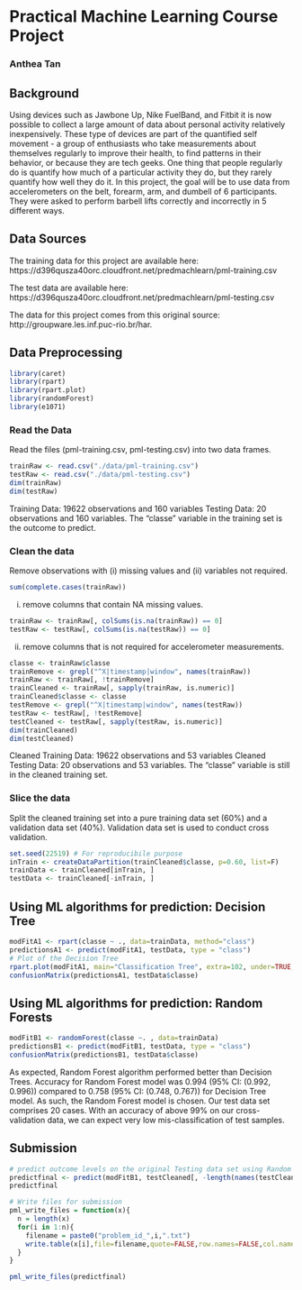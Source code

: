 # Practical Machine Learning Course Project
### Anthea Tan

## Background
Using devices such as Jawbone Up, Nike FuelBand, and Fitbit it is now possible to collect a large amount of data about personal activity relatively inexpensively. These type of devices are part of the quantified self movement - a group of enthusiasts who take measurements about themselves regularly to improve their health, to find patterns in their behavior, or because they are tech geeks. One thing that people regularly do is quantify how much of a particular activity they do, but they rarely quantify how well they do it. In this project, the goal will be to use data from accelerometers on the belt, forearm, arm, and dumbell of 6 participants. They were asked to perform barbell lifts correctly and incorrectly in 5 different ways. 

## Data Sources
The training data for this project are available here:
https://d396qusza40orc.cloudfront.net/predmachlearn/pml-training.csv

The test data are available here:
https://d396qusza40orc.cloudfront.net/predmachlearn/pml-testing.csv

The data for this project comes from this original source: http://groupware.les.inf.puc-rio.br/har. 

## Data Preprocessing  
```r
library(caret)
library(rpart)
library(rpart.plot)
library(randomForest)
library(e1071)
```
  
### Read the Data
Read the files (pml-training.csv, pml-testing.csv) into two data frames.  
```r
trainRaw <- read.csv("./data/pml-training.csv")
testRaw <- read.csv("./data/pml-testing.csv")
dim(trainRaw)
dim(testRaw)
```
Training Data: 19622 observations and 160 variables
Testing Data: 20 observations and 160 variables. 
The "classe" variable in the training set is the outcome to predict. 

### Clean the data
Remove observations with (i) missing values and (ii) variables not required.
```r
sum(complete.cases(trainRaw))
```
(i) remove columns that contain NA missing values.
```r
trainRaw <- trainRaw[, colSums(is.na(trainRaw)) == 0] 
testRaw <- testRaw[, colSums(is.na(testRaw)) == 0] 
```  
(ii) remove columns that is not required for accelerometer measurements.
```r
classe <- trainRaw$classe
trainRemove <- grepl("^X|timestamp|window", names(trainRaw))
trainRaw <- trainRaw[, !trainRemove]
trainCleaned <- trainRaw[, sapply(trainRaw, is.numeric)]
trainCleaned$classe <- classe
testRemove <- grepl("^X|timestamp|window", names(testRaw))
testRaw <- testRaw[, !testRemove]
testCleaned <- testRaw[, sapply(testRaw, is.numeric)]
dim(trainCleaned)
dim(testCleaned)
```
Cleaned Training Data: 19622 observations and 53 variables
Cleaned Testing Data: 20 observations and 53 variables. 
The "classe" variable is still in the cleaned training set.

### Slice the data
Split the cleaned training set into a pure training data set (60%) and a validation data set (40%). Validation data set is used to conduct cross validation.
```r
set.seed(22519) # For reproducibile purpose
inTrain <- createDataPartition(trainCleaned$classe, p=0.60, list=F)
trainData <- trainCleaned[inTrain, ]
testData <- trainCleaned[-inTrain, ]
```

## Using ML algorithms for prediction: Decision Tree

```r
modFitA1 <- rpart(classe ~ ., data=trainData, method="class")
predictionsA1 <- predict(modFitA1, testData, type = "class")
# Plot of the Decision Tree
rpart.plot(modFitA1, main="Classification Tree", extra=102, under=TRUE, faclen=0)
confusionMatrix(predictionsA1, testData$classe)
```

## Using ML algorithms for prediction: Random Forests

```r
modFitB1 <- randomForest(classe ~. , data=trainData)
predictionsB1 <- predict(modFitB1, testData, type = "class")
confusionMatrix(predictionsB1, testData$classe)
```

As expected, Random Forest algorithm performed better than Decision Trees.
Accuracy for Random Forest model was 0.994 (95% CI: (0.992, 0.996)) compared to 0.758 (95% CI: (0.748, 0.767)) for Decision Tree model. As such, the Random Forest model is chosen. Our test data set comprises 20 cases. With an accuracy of above 99% on our cross-validation data, we can expect very low mis-classification of test samples.

## Submission
```r
# predict outcome levels on the original Testing data set using Random Forest algorithm
predictfinal <- predict(modFitB1, testCleaned[, -length(names(testCleaned))], type = "class")
predictfinal
```

```r
# Write files for submission
pml_write_files = function(x){
  n = length(x)
  for(i in 1:n){
    filename = paste0("problem_id_",i,".txt")
    write.table(x[i],file=filename,quote=FALSE,row.names=FALSE,col.names=FALSE)
  }
}

pml_write_files(predictfinal)
```

